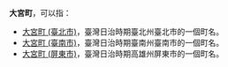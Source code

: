 '''大宮町'''，可以指：
* [[大宮町_(臺北市)|大宮町 (臺北市)]]，臺灣日治時期臺北州臺北市的一個町名。
* [[大宮町_(臺南市)|大宮町 (臺南市)]]，臺灣日治時期臺南州臺南市的一個町名。
* [[大宮町_(屏東市)|大宮町 (屏東市)]]，臺灣日治時期高雄州屏東市的一個町名。
{{disambig|Cat=三字亞洲地名消歧义}}